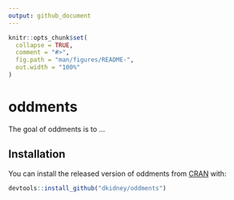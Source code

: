 ```yaml
---
output: github_document
---
```


<!-- README.md is generated from README.Rmd. Please edit that file -->

```r
knitr::opts_chunk$set(
  collapse = TRUE,
  comment = "#>",
  fig.path = "man/figures/README-",
  out.width = "100%"
)
```

# oddments

The goal of oddments is to ...

## Installation

You can install the released version of oddments from [CRAN](https://CRAN.R-project.org) with:

``` r
devtools::install_github("dkidney/oddments")
```

